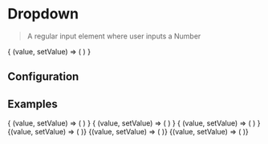 
# Dropdown

> A regular input element where user inputs a Number

<CodeBlock>
{
    (value, setValue) => (
        <Dropdown
            placeholder="Test placeholder"
            className="my-dropdown"
            prefixClassName="my-yoooo"
            options={[
            { text: "Option text 1" },
            { text: "Option text 2" },
            { text: "Option text 3" },
            { text: "Option text 4" },
            { text: "Option text 1" },
            { text: "Option text 2" },
            { text: "Option text 3" },
            { text: "Option text 4" },
            { text: "Option text 1" },
            { text: "Option text 2" },
            { text: "Option text 3" },
            { text: "Option text 4" },
            { text: "Option text 1" },
            { text: "Option text 2" },
            { text: "Option text 3" },
            { text: "Option text 4" },
            { text: "Option text 1" },
            { text: "Option text 2" },
            { text: "Option text 3" },
            { text: "Option text 4" },
            { text: "Option text 1" },
            { text: "Option text 2" },
            { text: "Option text 3" },
            { text: "Option text 4" },
                ]}
            label="This is the label"
            value={value}
            onChange={setValue}
        />
    )
}

</CodeBlock>

## Configuration

<ConfigBlock of={Dropdown} />

## Examples

<CodeBlock title="Default">
{
    (value, setValue) => (
        <Dropdown
            placeholder="Test placeholder"
            className="my-dropdown"
            prefixClassName="my-yoooo"
            options={[
            { text: "Option text 1" },
            { text: "Option text 2" },
            { text: "Option text 3" },
            { text: "Option text 4" },
                ]}
            label="This is the label"
            value={value}
            onChange={setValue}
        />
    )
}
</CodeBlock>
<CodeBlock title="With Multiple" defaultValue={[{ title: "Option text 1" }]}>
{
    (value, setValue) => (
        <Dropdown
            placeholder="Test placeholder"
            className="my-dropdown"
            prefixClassName="my-yoooo"
            options={[
            { labal: 'All', title: "Option text 1" },
            { labal: 'All', title: "Option text 2" },
            { labal: 'All', title: "Option text 3" },
            { labal: 'All', title: "Option text 4" },
                ]}
            label="This is the label"
            value={value}
            onChange={setValue}
            optionKey="title"
            searchKeys={['title']}
            withMultiple
            withSearch
        />
    )
}
</CodeBlock>
<CodeBlock title="With Search">
{
    (value, setValue) => (
        <Dropdown
            placeholder="Test placeholder"
            className="my-dropdown"
            prefixClassName="my-yoooo"
            options={[
            { text: "Option text 1" },
            { text: "Option text 2" },
            { text: "Option text 3" },
            { text: "Option text 4" },
                ]}
            label="This is the label"
            value={value}
            onChange={setValue}
            withSearch
        />
    )
}
</CodeBlock>

<CodeBlock title="With Create">
  {(value, setValue) => (
    <Dropdown
      placeholder="Test placeholder"
      className="my-dropdown"
      prefixClassName="my-yoooo"
      options={[
        { text: "Option text 1" },
        { text: "Option text 2" },
        { text: "Option text 3" },
        { text: "Option text 4" },
      ]}
      label="This is the label"
      value={value}
      onChange={setValue}
      withCreate
      withSearch
    />
  )}
</CodeBlock>

<CodeBlock title="Disabled">
  {(value, setValue) => (
    <Dropdown
      placeholder="Test placeholder"
      className="my-dropdown"
      prefixClassName="my-yoooo"
      value={[{text: "Option text 1" }]}
      options={[
        { text: "Option text 1" },
        { text: "Option text 2" },
        { text: "Option text 3" },
        { text: "Option text 4" },
      ]}
      label="This is the label"
      onChange={setValue}
      disabled
    />
  )}
</CodeBlock>

<CodeBlock title="Simple Array">
  {(value, setValue) => (
    <Dropdown
      placeholder="Test placeholder"
      className="my-dropdown"
      prefixClassName="my-yoooo"
      value={value}
      options={[
        "Option text 1",
        "Option text 2",
        "Option text 3",
        "Option text 4",
      ]}
      label="This is the label"
      onChange={setValue}
      withSearch
    />
  )}
</CodeBlock>
